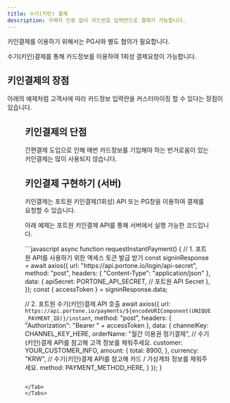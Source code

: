```yaml
---
title: 수기(키인) 결제
description: 구매자 인증 없이 카드번호 입력만으로 결제가 가능합니다.
---
```




<Hint style="info">
키인결제를 이용하기 위해서는 PG사와 별도 협의가 필요합니다.

</Hint>

수기(키인)결제를 통해 카드정보를 이용하여 1회성 결제요청이 가능합니다.

## 키인결제의 장점

아래의 예제처럼 고객사에 따라 카드정보 입력란을 커스터마이징 할 수 있다는 장점이 있습니다.

<Figure
  src="https://openapi-documentation-poc.vercel.app/_next/image?url=%2F_next%2Fstatic%2Fmedia%2Fv2-user-guide-chaiport-merchant.ec3dd18c.png&#x26;w=3840&#x26;q=100"
  caption='포트원 이용 고객사 "링글 잉글리시 에듀케이션"'
/>

## 키인결제의 단점

간편결제 도입으로 인해 매번 카드정보를 기입해야 하는 번거로움이 있는 키인결제는 많이 사용되지 않습니다.

## 키인결제 구현하기 (서버)

키인결제는 포트원 키인결제(1회성) API 또는 PG창을 이용하여 결제를 요청할 수 있습니다.

아래 예제는 포트원 키인결제 API를 통해 서버에서 실행 가능한 코드입니다.

<Tabs>
<Tab title="Node.js">
```javascript
async function requestInstantPayment() {
  // 1. 포트원 API를 사용하기 위한 액세스 토큰 발급 받기
  const signinResponse = await axios({
    url: "https://api.portone.io/login/api-secret",
    method: "post",
    headers: { "Content-Type": "application/json" },
    data: {
      apiSecret: PORTONE_API_SECRET, // 포트원 API Secret
    },
  });
  const { accessToken } = signinResponse.data;

  // 2. 포트원 수기(키인)결제 API 호출
  await axios({
    url: `https://api.portone.io/payments/${encodeURIComponent(UNIQUE_PAYMENT_ID)}/instant`,
    method: "post",
    headers: { "Authorization": "Bearer " + accessToken },
    data: {
      channelKey: CHANNEL_KEY_HERE,
      orderName: "월간 이용권 정기결제",
      // 수기(키인)결제 API를 참고해 고객 정보를 채워주세요.
      customer: YOUR_CUSTOMER_INFO,
      amount: {
        total: 8900,
      },
      currency: "KRW",
      // 수기(키인)결제 API를 참고해 카드 / 가상계좌 정보를 채워주세요.
      method: PAYMENT_METHOD_HERE,
    }
  });
}
```

</Tab>
</Tabs>
